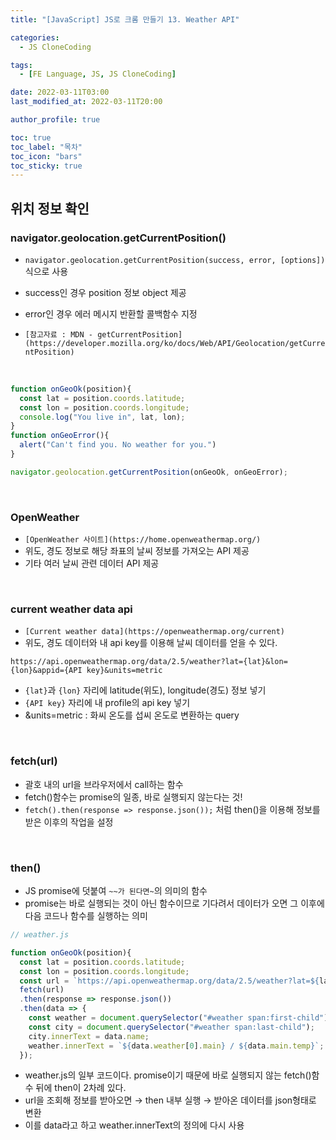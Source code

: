 ```yaml
---
title: "[JavaScript] JS로 크롬 만들기 13. Weather API"

categories:
  - JS CloneCoding

tags:
  - [FE Language, JS, JS CloneCoding]

date: 2022-03-11T03:00
last_modified_at: 2022-03-11T20:00

author_profile: true

toc: true
toc_label: "목차"
toc_icon: "bars"
toc_sticky: true
---
```


## 위치 정보 확인

### navigator.geolocation.getCurrentPosition()

- `navigator.geolocation.getCurrentPosition(success, error, [options])`식으로 사용
- success인 경우 position 정보 object 제공
- error인 경우 에러 메시지 반환할 콜백함수 지정

- `[참고자료 : MDN - getCurrentPosition](https://developer.mozilla.org/ko/docs/Web/API/Geolocation/getCurrentPosition)`

<br />

```js
function onGeoOk(position){
  const lat = position.coords.latitude;
  const lon = position.coords.longitude;
  console.log("You live in", lat, lon);
}
function onGeoError(){
  alert("Can't find you. No weather for you.")
}

navigator.geolocation.getCurrentPosition(onGeoOk, onGeoError);
```

<br />

### OpenWeather

- `[OpenWeather 사이트](https://home.openweathermap.org/)`
- 위도, 경도 정보로 해당 좌표의 날씨 정보를 가져오는 API 제공
- 기타 여러 날씨 관련 데이터 API 제공

<br />

### current weather data api

- `[Current weather data](https://openweathermap.org/current)`
- 위도, 경도 데이터와 내 api key를 이용해 날씨 데이터를 얻을 수 있다.

```
https://api.openweathermap.org/data/2.5/weather?lat={lat}&lon={lon}&appid={API key}&units=metric
```

- `{lat}`과 `{lon}` 자리에 latitude(위도), longitude(경도) 정보 넣기
- `{API key}` 자리에 내 profile의 api key 넣기
- &units=metric : 화씨 온도를 섭씨 온도로 변환하는 query

<br />

### fetch(url)

- 괄호 내의 url을 브라우저에서 call하는 함수
- fetch()함수는 promise의 일종, 바로 실행되지 않는다는 것!
- `fetch().then(response => response.json());` 처럼 then()을 이용해 정보를 받은 이후의 작업을 설정

<br />

### then()

- JS promise에 덧붙여 `~~가 된다면~`의 의미의 함수
- promise는 바로 실행되는 것이 아닌 함수이므로 기다려서 데이터가 오면 그 이후에 다음 코드나 함수를 실행하는 의미

```js
// weather.js

function onGeoOk(position){
  const lat = position.coords.latitude;
  const lon = position.coords.longitude;
  const url = `https://api.openweathermap.org/data/2.5/weather?lat=${lat}&lon=${lon}&appid=${API_KEY}&units=metric`;
  fetch(url)
  .then(response => response.json())
  .then(data => {
    const weather = document.querySelector("#weather span:first-child");
    const city = document.querySelector("#weather span:last-child");
    city.innerText = data.name;
    weather.innerText = `${data.weather[0].main} / ${data.main.temp}`;
  });
```

- weather.js의 일부 코드이다. promise이기 때문에 바로 실행되지 않는 fetch()함수 뒤에 then이 2차례 있다.
- url을 조회해 정보를 받아오면 → then 내부 실행 → 받아온 데이터를 json형태로 변환
- 이를 data라고 하고 weather.innerText의 정의에 다시 사용
